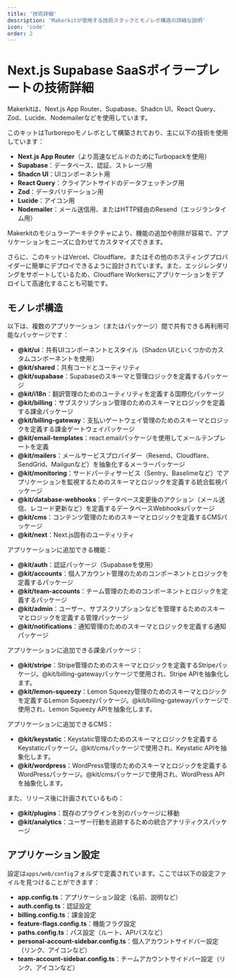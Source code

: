 ```yaml
---
title: '技術詳細'
description: 'Makerkitが使用する技術スタックとモノレポ構造の詳細な説明'
icon: 'code'
order: 2
---
```


# Next.js Supabase SaaSボイラープレートの技術詳細

Makerkitは、Next.js App Router、Supabase、Shadcn UI、React Query、Zod、Lucide、Nodemailerなどを使用しています。

このキットはTurborepoモノレポとして構築されており、主に以下の技術を使用しています：

- **Next.js App Router**（より高速なビルドのためにTurbopackを使用）
- **Supabase**：データベース、認証、ストレージ用
- **Shadcn UI**：UIコンポーネント用
- **React Query**：クライアントサイドのデータフェッチング用
- **Zod**：データバリデーション用
- **Lucide**：アイコン用
- **Nodemailer**：メール送信用、またはHTTP経由のResend（エッジランタイム用）

Makerkitのモジュラーアーキテクチャにより、機能の追加や削除が容易で、アプリケーションをニーズに合わせてカスタマイズできます。

さらに、このキットはVercel、Cloudflare、またはその他のホスティングプロバイダーに簡単にデプロイできるように設計されています。また、エッジレンダリングをサポートしているため、Cloudflare Workersにアプリケーションをデプロイして高速化することも可能です。

## モノレポ構造

以下は、複数のアプリケーション（またはパッケージ）間で共有できる再利用可能なパッケージです：

- **@kit/ui**：共有UIコンポーネントとスタイル（Shadcn UIといくつかのカスタムコンポーネントを使用）
- **@kit/shared**：共有コードとユーティリティ
- **@kit/supabase**：Supabaseのスキーマと管理ロジックを定義するパッケージ
- **@kit/i18n**：翻訳管理のためのユーティリティを定義する国際化パッケージ
- **@kit/billing**：サブスクリプション管理のためのスキーマとロジックを定義する課金パッケージ
- **@kit/billing-gateway**：支払いゲートウェイ管理のためのスキーマとロジックを定義する課金ゲートウェイパッケージ
- **@kit/email-templates**：react.emailパッケージを使用してメールテンプレートを定義
- **@kit/mailers**：メールサービスプロバイダー（Resend、Cloudflare、SendGrid、Mailgunなど）を抽象化するメーラーパッケージ
- **@kit/monitoring**：サードパーティサービス（Sentry、Baselimeなど）でアプリケーションを監視するためのスキーマとロジックを定義する統合監視パッケージ
- **@kit/database-webhooks**：データベース変更後のアクション（メール送信、レコード更新など）を定義するデータベースWebhooksパッケージ
- **@kit/cms**：コンテンツ管理のためのスキーマとロジックを定義するCMSパッケージ
- **@kit/next**：Next.js固有のユーティリティ

アプリケーションに追加できる機能：

- **@kit/auth**：認証パッケージ（Supabaseを使用）
- **@kit/accounts**：個人アカウント管理のためのコンポーネントとロジックを定義するパッケージ
- **@kit/team-accounts**：チーム管理のためのコンポーネントとロジックを定義するパッケージ
- **@kit/admin**：ユーザー、サブスクリプションなどを管理するためのスキーマとロジックを定義する管理パッケージ
- **@kit/notifications**：通知管理のためのスキーマとロジックを定義する通知パッケージ

アプリケーションに追加できる課金パッケージ：

- **@kit/stripe**：Stripe管理のためのスキーマとロジックを定義するStripeパッケージ。@kit/billing-gatewayパッケージで使用され、Stripe APIを抽象化します。
- **@kit/lemon-squeezy**：Lemon Squeezy管理のためのスキーマとロジックを定義するLemon Squeezyパッケージ。@kit/billing-gatewayパッケージで使用され、Lemon Squeezy APIを抽象化します。

アプリケーションに追加できるCMS：

- **@kit/keystatic**：Keystatic管理のためのスキーマとロジックを定義するKeystaticパッケージ。@kit/cmsパッケージで使用され、Keystatic APIを抽象化します。
- **@kit/wordpress**：WordPress管理のためのスキーマとロジックを定義するWordPressパッケージ。@kit/cmsパッケージで使用され、WordPress APIを抽象化します。

また、リリース後に計画されているもの：

- **@kit/plugins**：既存のプラグインを別のパッケージに移動
- **@kit/analytics**：ユーザー行動を追跡するための統合アナリティクスパッケージ

## アプリケーション設定

設定は`apps/web/config`フォルダで定義されています。ここでは以下の設定ファイルを見つけることができます：

- **app.config.ts**：アプリケーション設定（名前、説明など）
- **auth.config.ts**：認証設定
- **billing.config.ts**：課金設定
- **feature-flags.config.ts**：機能フラグ設定
- **paths.config.ts**：パス設定（ルート、APIパスなど）
- **personal-account-sidebar.config.ts**：個人アカウントサイドバー設定（リンク、アイコンなど）
- **team-account-sidebar.config.ts**：チームアカウントサイドバー設定（リンク、アイコンなど）
